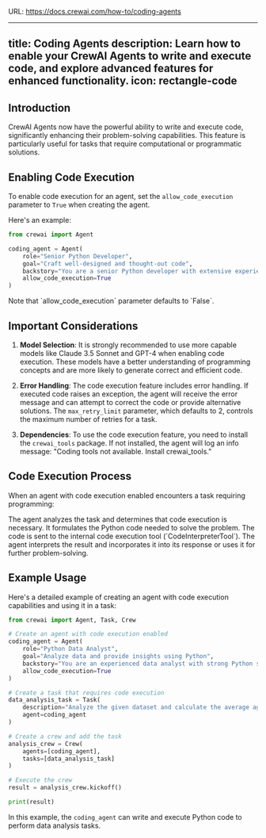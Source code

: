 URL: https://docs.crewai.com/how-to/coding-agents

---
title: Coding Agents
description: Learn how to enable your CrewAI Agents to write and execute code, and explore advanced features for enhanced functionality.
icon: rectangle-code
---

## Introduction

CrewAI Agents now have the powerful ability to write and execute code, significantly enhancing their problem-solving capabilities. This feature is particularly useful for tasks that require computational or programmatic solutions.

## Enabling Code Execution

To enable code execution for an agent, set the `allow_code_execution` parameter to `True` when creating the agent. 

Here's an example:

```python Code
from crewai import Agent

coding_agent = Agent(
    role="Senior Python Developer",
    goal="Craft well-designed and thought-out code",
    backstory="You are a senior Python developer with extensive experience in software architecture and best practices.",
    allow_code_execution=True
)
```

<Note>
Note that `allow_code_execution` parameter defaults to `False`.
</Note>

## Important Considerations

1. **Model Selection**: It is strongly recommended to use more capable models like Claude 3.5 Sonnet and GPT-4 when enabling code execution. 
These models have a better understanding of programming concepts and are more likely to generate correct and efficient code.

2. **Error Handling**: The code execution feature includes error handling. If executed code raises an exception, the agent will receive the error message and can attempt to correct the code or 
provide alternative solutions. The `max_retry_limit` parameter, which defaults to 2, controls the maximum number of retries for a task.

3. **Dependencies**: To use the code execution feature, you need to install the `crewai_tools` package. If not installed, the agent will log an info message: 
"Coding tools not available. Install crewai_tools."

## Code Execution Process

When an agent with code execution enabled encounters a task requiring programming:

<Steps>
    <Step title="Task Analysis">
    The agent analyzes the task and determines that code execution is necessary.
    </Step>
    <Step title="Code Formulation">
    It formulates the Python code needed to solve the problem.
    </Step>
    <Step title="Code Execution">
    The code is sent to the internal code execution tool (`CodeInterpreterTool`).
    </Step>
    <Step title="Result Interpretation">
    The agent interprets the result and incorporates it into its response or uses it for further problem-solving.
    </Step>
</Steps>

## Example Usage

Here's a detailed example of creating an agent with code execution capabilities and using it in a task:

```python Code
from crewai import Agent, Task, Crew

# Create an agent with code execution enabled
coding_agent = Agent(
    role="Python Data Analyst",
    goal="Analyze data and provide insights using Python",
    backstory="You are an experienced data analyst with strong Python skills.",
    allow_code_execution=True
)

# Create a task that requires code execution
data_analysis_task = Task(
    description="Analyze the given dataset and calculate the average age of participants.",
    agent=coding_agent
)

# Create a crew and add the task
analysis_crew = Crew(
    agents=[coding_agent],
    tasks=[data_analysis_task]
)

# Execute the crew
result = analysis_crew.kickoff()

print(result)
```

In this example, the `coding_agent` can write and execute Python code to perform data analysis tasks.